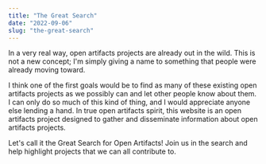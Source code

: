```yaml
---
title: "The Great Search"
date: "2022-09-06"
slug: "the-great-search"
---
```


In a very real way, open artifacts projects are already out in the wild. This is not a new concept; I'm simply giving a name to something that people were already moving toward.

I think one of the first goals would be to find as many of these existing open artifacts projects as we possibly can and let other people know about them. I can only do so much of this kind of thing, and I would appreciate anyone else lending a hand. In true open artifacts spirit, this website is an open artifacts project designed to gather and disseminate information about open artifacts projects.

Let's call it the Great Search for Open Artifacts! Join us in the search and help highlight projects that we can all contribute to.